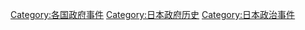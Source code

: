 [[Category:各国政府事件|Category:各国政府事件]]
[[Category:日本政府历史|Category:日本政府历史]]
[[Category:日本政治事件|Category:日本政治事件]]